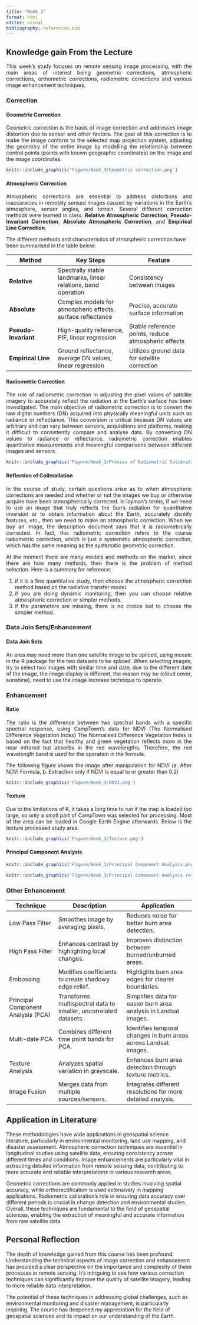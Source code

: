 ```yaml
---
title: "Week_3"
format: html
editor: visual
bibliography: references.bib
---
```


## **Knowledge gain From the Lecture**

::: {style="text-align: justify;"}
This week's study focuses on remote sensing image processing, with the main areas of interest being geometric corrections, atmospheric corrections, orthometric corrections, radiometric corrections and various image enhancement techniques.
:::

### Correction

#### Geometric Correction

::: {style="text-align: justify;"}
Geometric correction is the basis of image correction and addresses image distortion due to sensor and other factors. The goal of this correction is to make the image conform to the selected map projection system, adjusting the geometry of the entire image by modelling the relationship between control points (points with known geographic coordinates) on the image and the image coordinates.
:::

```r
knitr::include_graphics('Figure/Week_3/Geometric correction.png')
```

#### Atmospheric Correction

::: {style="text-align: justify;"}
Atmospheric corrections are essential to address distortions and inaccuracies in remotely sensed images caused by variations in the Earth's atmosphere, sensor angles, and terrain. Several different correction methods were learned in class: **Relative Atmospheric Correction**, **Pseudo-Invariant Correction**, **Absolute Atmospheric Correction**, and **Empirical Line Correction**.
:::

The different methods and characteristics of atmospheric correction have been summarised in the table below:

| Method               | Key Steps                                                     | Feature                                             |
|-------------------|----------------------------|--------------------------|
| **Relative**         | Spectrally stable landmarks, linear relations, band operation | Consistency between images                          |
| **Absolute**         | Complex models for atmospheric effects, surface reflectance   | Precise, accurate surface information               |
| **Pseudo-Invariant** | High-quality reference, PIF, linear regression                | Stable reference points, reduce atmospheric effects |
| **Empirical Line**   | Ground reflectance, average DN values, linear regression      | Utilizes ground data for satellite correction       |

#### Radiometric Correction

::: {style="text-align: justify;"}
The role of radiometric correction in adjusting the pixel values of satellite imagery to accurately reflect the radiation at the Earth's surface has been investigated. The main objective of radiometric correction is to convert the raw digital numbers (DN) acquired into physically meaningful units such as radiance or reflectance. This conversion is critical because DN values are arbitrary and can vary between sensors, acquisitions and platforms, making it difficult to consistently compare and analyse data. By converting DN values to radiance or reflectance, radiometric correction enables quantitative measurements and meaningful comparisons between different images and sensors.
:::

```r
knitr::include_graphics('Figure/Week_3/Process of Radiometric Calibration.png')
```

#### Reflection of Collerallation

::: {style="text-align: justify;"}
In the course of study, certain questions arise as to when atmospheric corrections are needed and whether or not the images we buy or otherwise acquire have been atmospherically corrected. In layman's terms, if we need to use an image that truly reflects the Sun's radiation for quantitative inversion or to obtain information about the Earth, accurately identify features, etc., then we need to make an atmospheric correction. When we buy an image, the description document says that it is radiometrically corrected. In fact, this radiometric correction refers to the coarse radiometric correction, which is just a systematic atmospheric correction, which has the same meaning as the systematic geometric correction.

At the moment there are many models and methods on the market, since there are how many methods, then there is the problem of method selection. Here is a summary for reference:

1.  if it is a fine quantitative study, then choose the atmospheric correction method based on the radiative transfer model.
2.  if you are doing dynamic monitoring, then you can choose relative atmospheric correction or simpler methods.
3.  if the parameters are missing, there is no choice but to choose the simpler method.
:::

### Data Join Sets/Enhancement

#### Data Join Sets
::: {style="text-align: justify;"}
An area may need more than one satellite image to be spliced, using mosaic in the R package for the two datasets to be spliced. When selecting images, try to select two images with similar time and date, due to the different date of the image, the image display is different, the reason may be (cloud cover, sunshine), need to use the image increase technique to operate.
:::
### Enhancement

#### Ratio
::: {style="text-align: justify;"}
The ratio is the difference between two spectral bands with a specific spectral response, using CampTown's data for NDVI (The Normalised Difference Vegetation Index) The Normalised Difference Vegetation Index is based on the fact that healthy and green vegetation reflects more in the near infrared but absorbs in the red wavelengths. Therefore, the red wavelength band is used for the operation in the formula.

The following figure shows the image after manipulation for NDVI (a. After NDVI Formula, b. Extraction only if NDVI is equal to or greater than 0.2)
:::
```r
knitr::include_graphics('Figure/Week_3/NDVI.png')
```

#### Texture
::: {style="text-align: justify;"}
Due to the limitations of R, it takes a long time to run if the map is loaded too large, so only a small part of CampTown was selected for processing. Most of the area can be loaded in Google Earth Engine afterwards. Below is the texture processed study area.
:::

```r
knitr::include_graphics('Figure/Week_3/Texture.png')
```

#### Principal Component Analysis
```r
knitr::include_graphics('Figure/Week_3/Principal Component Analysis.png')
```

```r
knitr::include_graphics('Figure/Week_3/Principal Component Analysis result.png')
```
### Other Enhancement

| Technique                          | Description                                                      | Application                                                      |
|-------------------|---------------------------|---------------------------|
| Low Pass Filter                    | Smoothes image by averaging pixels.                              | Reduces noise for better burn area detection.                    |
| High Pass Filter                   | Enhances contrast by highlighting local changes.                 | Improves distinction between burned/unburned areas.              |
| Embossing                          | Modifies coefficients to create shadowy edge relief.             | Highlights burn area edges for clearer boundaries.               |
| Principal Component Analysis (PCA) | Transforms multispectral data to smaller, uncorrelated datasets. | Simplifies data for easier burn area analysis in Landsat images. |
| Multi-date PCA                     | Combines different time point bands for PCA.                     | Identifies temporal changes in burn areas across Landsat images. |
| Texture Analysis                   | Analyzes spatial variation in grayscale.                         | Enhances burn area detection through texture metrics.            |
| Image Fusion                       | Merges data from multiple sources/sensors.                       | Integrates different resolutions for more detailed analysis.     |

## Application in Literature

These methodologies have wide applications in geospatial science literature, particularly in environmental monitoring, land use mapping, and disaster assessment. Atmospheric correction techniques are essential in longitudinal studies using satellite data, ensuring consistency across different times and conditions. Image enhancements are particularly vital in extracting detailed information from remote sensing data, contributing to more accurate and reliable interpretations in various research areas.

Geometric corrections are commonly applied in studies involving spatial accuracy, while orthorectification is used extensively in mapping applications. Radiometric calibration's role in ensuring data accuracy over different periods is crucial in change detection and environmental studies. Overall, these techniques are fundamental to the field of geospatial sciences, enabling the extraction of meaningful and accurate information from raw satellite data.

## Personal Reflection

The depth of knowledge gained from this course has been profound. Understanding the technical aspects of image correction and enhancement has provided a clear perspective on the importance and complexity of these processes in remote sensing. It's intriguing to see how various correction techniques can significantly improve the quality of satellite imagery, leading to more reliable data interpretation.

The potential of these techniques in addressing global challenges, such as environmental monitoring and disaster management, is particularly inspiring. The course has deepened my appreciation for the field of geospatial sciences and its impact on our understanding of the Earth.
